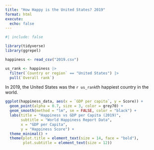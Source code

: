 ```yaml
---
title: "How Happy is the United States? 2019"
format: html
execute:
  echo: false
---
```


```r
#| include: false

library(tidyverse)
library(ggrepel)

happiness <- read_csv("2019.csv")

us_rank <- happiness |> 
  filter(`Country or region` == "United States") |> 
  pull(`Overall rank`)
```

In 2019, the United States was the `r us_rank`th happiest country in the world.

```r
ggplot(happiness_data, aes(x = `GDP per capita`, y = Score)) +
  geom_point(alpha = 0.7, size = 3, color = grey70) +
  geom_smooth(method = "lm", se = FALSE, color = "black") +
  labs(title = "Happiness vs GDP per Capita (2019)",
       subtitle = "World Happiness Report Data",
       x = "GDP per Capita",
       y = "Happiness Score") +
  theme_minimal() +
  theme(plot.title = element_text(size = 14, face = "bold"),
        plot.subtitle = element_text(size = 12))
```
